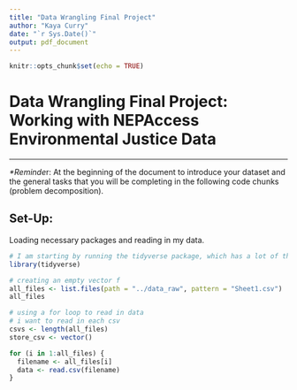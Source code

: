 ```yaml
---
title: "Data Wrangling Final Project"
author: "Kaya Curry"
date: "`r Sys.Date()`"
output: pdf_document
---
```


```r
knitr::opts_chunk$set(echo = TRUE)
```

# Data Wrangling Final Project: Working with NEPAccess Environmental Justice Data

------------------------------------------------------------------------

*\*Reminde*r: At the beginning of the document to introduce your dataset and the general tasks that you will be completing in the following code chunks (problem decomposition).

## Set-Up:

Loading necessary packages and reading in my data.

```r
# I am starting by running the tidyverse package, which has a lot of the functions I will need to complete the project.
library(tidyverse)

# creating an empty vector f
all_files <- list.files(path = "../data_raw", pattern = "Sheet1.csv")
all_files

# using a for loop to read in data
# i want to read in each csv
csvs <- length(all_files)
store_csv <- vector()

for (i in 1:all_files) {
  filename <- all_files[i]
  data <- read.csv(filename)
}
```
